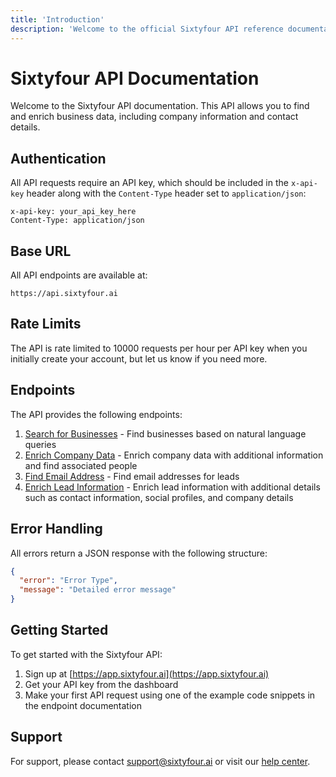 ```yaml
---
title: 'Introduction'
description: 'Welcome to the official Sixtyfour API reference documentation.'
---
```


# Sixtyfour API Documentation

Welcome to the Sixtyfour API documentation. This API allows you to find and enrich business data, including company information and contact details.

## Authentication

All API requests require an API key, which should be included in the `x-api-key` header along with the `Content-Type` header set to `application/json`:

```http
x-api-key: your_api_key_here
Content-Type: application/json
```

## Base URL

All API endpoints are available at:

```
https://api.sixtyfour.ai
```

## Rate Limits

The API is rate limited to 10000 requests per hour per API key when you initially create your account, but let us know if you need more.

## Endpoints

The API provides the following endpoints:

1. [Search for Businesses](/api-reference/endpoint/search) - Find businesses based on natural language queries
2. [Enrich Company Data](/api-reference/endpoint/enrich-company) - Enrich company data with additional information and find associated people
3. [Find Email Address](/api-reference/endpoint/find-email) - Find email addresses for leads
4. [Enrich Lead Information](/api-reference/endpoint/enrich-lead) - Enrich lead information with additional details such as contact information, social profiles, and company details

## Error Handling

All errors return a JSON response with the following structure:

```json
{
  "error": "Error Type",
  "message": "Detailed error message"
}
```

## Getting Started

To get started with the Sixtyfour API:

1. Sign up at [https://app.sixtyfour.ai](https://app.sixtyfour.ai)
2. Get your API key from the dashboard
3. Make your first API request using one of the example code snippets in the endpoint documentation

## Support

For support, please contact support@sixtyfour.ai or visit our [help center](https://help.sixtyfour.ai).
